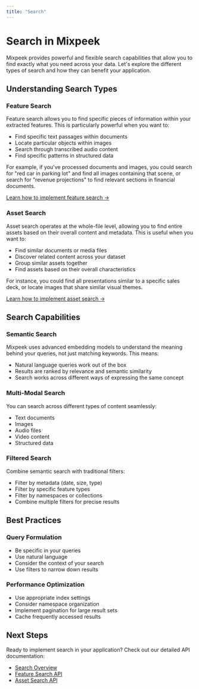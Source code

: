 ```yaml
---
title: "Search"
---
```


# Search in Mixpeek

Mixpeek provides powerful and flexible search capabilities that allow you to find exactly what you need across your data. Let's explore the different types of search and how they can benefit your application.

## Understanding Search Types

### Feature Search

Feature search allows you to find specific pieces of information within your extracted features. This is particularly powerful when you want to:

- Find specific text passages within documents
- Locate particular objects within images
- Search through transcribed audio content
- Find specific patterns in structured data

For example, if you've processed documents and images, you could search for "red car in parking lot" and find all images containing that scene, or search for "revenue projections" to find relevant sections in financial documents.

[Learn how to implement feature search →](/api-reference/search/feature-search)

### Asset Search

Asset search operates at the whole-file level, allowing you to find entire assets based on their overall content and metadata. This is useful when you want to:

- Find similar documents or media files
- Discover related content across your dataset
- Group similar assets together
- Find assets based on their overall characteristics

For instance, you could find all presentations similar to a specific sales deck, or locate images that share similar visual themes.

[Learn how to implement asset search →](/api-reference/search/asset-search)

## Search Capabilities

### Semantic Search

Mixpeek uses advanced embedding models to understand the meaning behind your queries, not just matching keywords. This means:

- Natural language queries work out of the box
- Results are ranked by relevance and semantic similarity
- Search works across different ways of expressing the same concept

### Multi-Modal Search

You can search across different types of content seamlessly:

- Text documents
- Images
- Audio files
- Video content
- Structured data

### Filtered Search

Combine semantic search with traditional filters:

- Filter by metadata (date, size, type)
- Filter by specific feature types
- Filter by namespaces or collections
- Combine multiple filters for precise results

## Best Practices

### Query Formulation

- Be specific in your queries
- Use natural language
- Consider the context of your search
- Use filters to narrow down results

### Performance Optimization

- Use appropriate index settings
- Consider namespace organization
- Implement pagination for large result sets
- Cache frequently accessed results

## Next Steps

Ready to implement search in your application? Check out our detailed API documentation:

- [Search Overview](/api-reference/search/overview)
- [Feature Search API](/api-reference/search/feature-search)
- [Asset Search API](/api-reference/search/asset-search)
